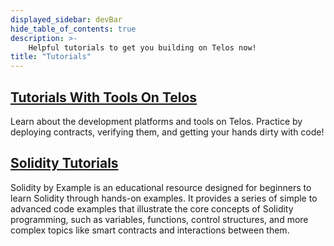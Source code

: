 ---
displayed_sidebar: devBar
hide_table_of_contents: true
description: >-
    Helpful tutorials to get you building on Telos now!
title: "Tutorials"
---

## [Tutorials With Tools On Telos](/evm/smart-contracts/verify_with_remix/)

Learn about the development platforms and tools on Telos. Practice by deploying contracts, verifying them, and getting your hands dirty with code!

## [Solidity Tutorials](https://solidity-by-example.org)

Solidity by Example is an educational resource designed for beginners to learn Solidity through hands-on examples. It provides a series of simple to advanced code examples that illustrate the core concepts of Solidity programming, such as variables, functions, control structures, and more complex topics like smart contracts and interactions between them.